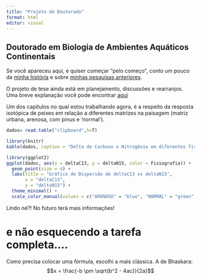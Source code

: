 ```yaml
---
title: "Projeto de Doutorado"
format: html
editor: visual
---
```


## Doutorado em Biologia de Ambientes Aquáticos Continentais

Se você apareceu aqui, e quiser começar "pelo começo", conto um pouco da [minha história](amandabaauer.github.io) e sobre [minhas pesquisas anteriores](pagina2.html).

O projeto de tese ainda está em planejamento, discussões e rearranjos. Uma breve explanação você pode encontrar [aqui](https://amandabaauer.github.io/apresentacao.html) 

Um dos capítulos no qual estou trabalhando agora, é a respeito da resposta isotópica de peixes em relação a diferentes matrizes na paisagem (matriz urbana, arenosa, com pinus e 'normal').

```r
dados= read.table("clipboard",h=T)

library(knitr)
kable(dados, caption = "Delta de Carbono e Nitrogênio em diferentes fisiografias")
```


```r
library(ggplot2)
ggplot(dados, aes(x = deltaC13, y = deltaN15, color = Fisiografia)) +
  geom_point(size = 4) +  
  labs(title = "Gráfico de Dispersão de deltaC13 vs deltaN15",
       x = "deltaC13",
       y = "deltaN15") +
  theme_minimal() + 
  scale_color_manual(values = c("ARENOSO" = "blue", "NORMAL" = "green", "PINUS" = "red", "URBANO" = "purple"))
```
Lindo né?! No futuro terá mais informações! 


# e não esquecendo a tarefa completa....

Como precisa colocar uma fórmula, escolhi a mais clássica. A de Bhaskara: $$x = \frac{-b \pm \sqrt{b^2 - 4ac}}{2a}$$
